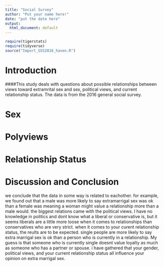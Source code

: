 ---
title: "Social Survey"
author: "Put your name here!"
date: "put the date here"
output:
  html_document: default
---

```{r include=FALSE,echo=FALSE}
require(tigerstats)
require(tidyverse)
source("Import_GSS2016_haven.R")
```
<!-- We recommend you use git branches -- create a separate branch for each major section i.e. Introduction, Methods, Results, Inferential Results, and Discussion and Conclusions - leave the YAML block untouched until the final merge where you put in your own name !-->

# Introduction

<!--In this section you explain what you are trying to show.  Where did the data come from?  What is the research or other question you are trying to answer?!-->   

####This study deals with questions about possible relationships between views toward extramrital sex and sex, political views, and current relationship status. The data is from the 2016 general social survey.



# Sex

<!--Decide on your methods:  use "variable analysis" or other appropriate descriptors.  Make sure to choose at least one graphical method and at least one numerical method.!-->

# Polyviews

<!--Divide this section into two sub-sections:  One for your descriptive  results and one for your inferential results.!-->

# Relationship Status



# Discussion and Conclusion

<!--Discussion and conclusion here.  If you found a relationship be sure to consider whether the relationship occurs because one of the variables causes the other, or whether they perhasps are related for some other reason.  Watch the chapter 6 videos from the GeorgeTown videos collection.!-->

we conclude that the data in some way is related to eachother. for example, we found out that a male was more likely to say extramarrigal sex was ok than a female was meaning a woman might value a relationship more than a male would. the biggest relations came with the political views. I have no knowledge in politics and dont know what a liberal or conservative is, but it seems liberals are a little more loose when it comes to relationships than conservatives who are very strict. when it comes to your curent relationship status, the reults are to be expected. single people are more likely to say extra marrigal sex is ok than a person who is currently in a relationship. My guess is that someone who is currently single doesnt value loyalty as much as someone who has a partner or spouse. i have gathered that your gender, political views, and your current relationship status all influence your opinion on extra marrigal sex.